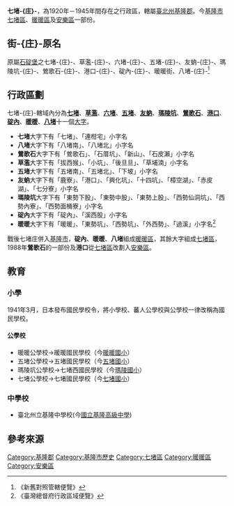 '''七堵-{庄}-'''，為1920年－1945年間存在之行政區，轄屬[[臺北州|臺北州]][[基隆郡|基隆郡]]。今[[基隆市|基隆市]][[七堵區|七堵區]]、[[暖暖區|暖暖區]]及[[安樂區|安樂區]]一部份。

==街-{庄}-原名==
原屬[[石碇堡|石碇堡]]之七堵-{庄}-、草濫-{庄}-、六堵-{庄}-、五堵-{庄}-、友蚋-{庄}-、瑪陵坑-{庄}-、鶯歌石-{庄}-、港口-{庄}-、碇內-{庄}-、暖暖街、八堵-{庄}-<ref>《新舊對照管轄便覽》</ref>

==行政區劃==
七堵-{庄}-轄域內分為'''[[七堵_(大字)|七堵]]'''、'''[[草濫|草濫]]'''、'''[[六堵|六堵]]'''、'''[[五堵|五堵]]'''、'''[[友蚋|友蚋]]'''、'''[[瑪陵坑|瑪陵坑]]'''、'''[[鶯歌石_(基隆市)|鶯歌石]]'''、'''[[港口_(基隆市)|港口]]'''、'''[[碇內|碇內]]'''、'''[[暖暖_(大字)|暖暖]]'''、'''[[八堵|八堵]]'''十一個[[大字_(行政區劃)|大字]]。

*'''七堵'''大字下有「七堵」、「連柑宅」小字名
*'''八堵'''大字下有「八堵南」、「八堵北」小字名
*'''鶯歌石'''大字下有「鶯歌石」、「石厝坑」、「新山」、「石皮瀨」小字名
*'''草濫'''大字下有「拔西猴」、「小坑」、「後旦旦」、「草埔湳」小字名
*'''五堵'''大字下有「五堵南」、「五堵北」、「下坡」小字名
*'''友蚋'''大字下有「鹿寮」、「港口」、「興化坑」、「十四坑」、「樟空湖」、「赤皮湖」、「七分寮」小字名
*'''瑪陵坑'''大字下有「東勢下股」、「東勢中股」、「東勢上股」、「西勢仙洞坑」、「西勢內寮」、「西勢面桶寮」小字名
*'''碇內'''大字下有「碇內」、「溪西股」小字名
*'''暖暖'''大字下有「暖暖」、「東勢坑」、「西勢坑」、「外西勢」、「過溪」小字名<ref>《臺灣總督府行政區域便覽》</ref>

戰後七堵庄併入[[基隆市|基隆市]]，'''碇內'''、'''暖暖'''、'''八堵'''組成[[暖暖區|暖暖區]]，其餘大字組成[[七堵區|七堵區]]，1988年'''鶯歌石'''的一部份及'''港口'''從[[七堵區|七堵區]]改劃入[[安樂區|安樂區]]。

==教育==
=== 小學 ===
1941年3月，日本發布國民學校令，將小學校、蕃人公學校與公學校一律改稱為國民學校。

==== 公學校 ====
*暖暖公學校→暖暖國民學校（今[[暖暖國小|暖暖國小]]）
*五堵公學校→五堵國民學校（今[[五堵國小|五堵國小]]）
*瑪陵坑公學校→七堵西國民學校（今[[瑪陵國小|瑪陵國小]]）
*七堵公學校→七堵國民學校（今[[七堵國小|七堵國小]]）

=== 中學校 ===
*臺北州立基隆中學校(今[[國立基隆高級中學|國立基隆高級中學]])

== 參考來源 ==
{{reflist}}

{{基隆郡}}
{{臺北州}}

[[Category:基隆郡|Category:基隆郡]]

[[Category:基隆市歷史|Category:基隆市歷史]]
[[Category:七堵區|Category:七堵區]]
[[Category:暖暖區|Category:暖暖區]]
[[Category:安樂區|Category:安樂區]]